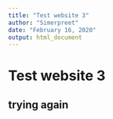 ```yaml
---
title: "Test website 3"
author: "Simerpreet"
date: "February 16, 2020"
output: html_document
---
```

# Test website 3
## trying again